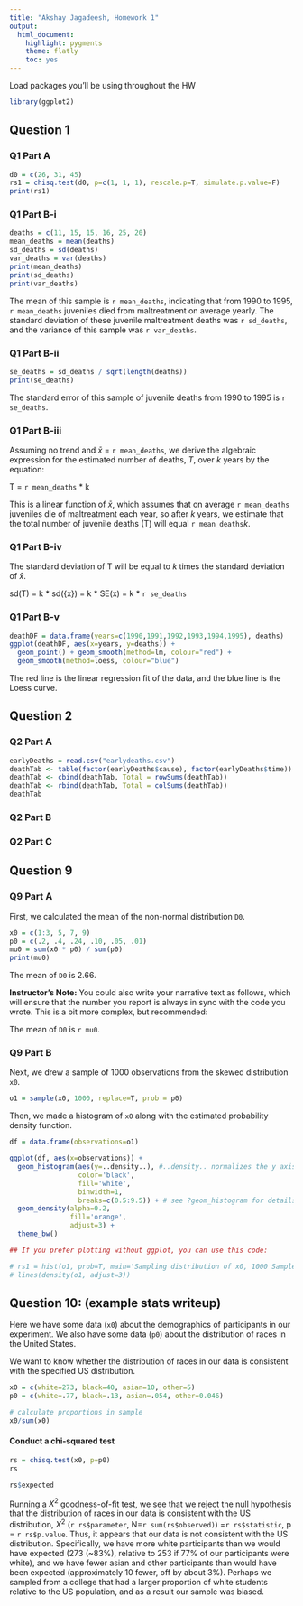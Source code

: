 ```yaml
---
title: "Akshay Jagadeesh, Homework 1"
output:
  html_document:
    highlight: pygments
    theme: flatly
    toc: yes
---
```


Load packages you'll be using throughout the HW

```r
library(ggplot2)
```

Question 1
-----------------------------------------

### Q1 Part A

```r
d0 = c(26, 31, 45)
rs1 = chisq.test(d0, p=c(1, 1, 1), rescale.p=T, simulate.p.value=F)
print(rs1)
```

### Q1 Part B-i

```r
deaths = c(11, 15, 15, 16, 25, 20)
mean_deaths = mean(deaths)
sd_deaths = sd(deaths)
var_deaths = var(deaths)
print(mean_deaths)
print(sd_deaths)
print(var_deaths)
```

The mean of this sample is `r mean_deaths`, indicating that from 1990 to 1995, `r mean_deaths` juveniles died from maltreatment on average yearly. The standard deviation of these juvenile maltreatment deaths was `r sd_deaths`, and the variance of this sample was `r var_deaths`.

### Q1 Part B-ii

```r
se_deaths = sd_deaths / sqrt(length(deaths))
print(se_deaths)
```

The standard error of this sample of juvenile deaths from 1990 to 1995 is `r se_deaths`.

### Q1 Part B-iii

Assuming no trend and  $\bar{x}$ = `r mean_deaths`, we derive the algebraic expression for the estimated number of deaths, *T*, over *k* years by the equation:

T = `r mean_deaths` * k

This is a linear function of $\bar{x}$, which assumes that on average `r mean_deaths` juveniles die of maltreatment each year, so after *k* years, we estimate that the total number of juvenile deaths (T) will equal `r mean_deaths`*k*.

### Q1 Part B-iv

The standard deviation of T will be equal to *k* times the standard deviation of $\bar{x}$.

sd(T) = k * sd(\bar{x}) = k * SE(x) = k * `r se_deaths`

### Q1 Part B-v

```r
deathDF = data.frame(years=c(1990,1991,1992,1993,1994,1995), deaths)
ggplot(deathDF, aes(x=years, y=deaths)) + 
  geom_point() + geom_smooth(method=lm, colour="red") +
  geom_smooth(method=loess, colour="blue")
```
The red line is the linear regression fit of the data, and the blue line is the Loess curve.

Question 2
-----------------------------------------

### Q2 Part A

```r
earlyDeaths = read.csv("earlydeaths.csv")
deathTab <- table(factor(earlyDeaths$cause), factor(earlyDeaths$time))
deathTab <- cbind(deathTab, Total = rowSums(deathTab))
deathTab <- rbind(deathTab, Total = colSums(deathTab))
deathTab
```

### Q2 Part B


### Q2 Part C

Question 9
-----------------------------------------

### Q9 Part A

First, we calculated the mean of the non-normal distribution `D0`. 
  
```r
x0 = c(1:3, 5, 7, 9)
p0 = c(.2, .4, .24, .10, .05, .01)
mu0 = sum(x0 * p0) / sum(p0)
print(mu0)
```

The mean of `D0` is 2.66.

**Instructor's Note:** You could also write your narrative text as follows, which will ensure that the number you report is always in sync with the code you wrote. This is a bit more complex, but recommended:

The mean of `D0` is `r mu0`.


### Q9 Part B 

Next, we drew a sample of 1000 observations from the skewed distribution `x0`.
  
```r
o1 = sample(x0, 1000, replace=T, prob = p0)
```

Then, we made a histogram of `x0` along with the estimated probability density function.

```r
df = data.frame(observations=o1)

ggplot(df, aes(x=observations)) +
  geom_histogram(aes(y=..density..), #..density.. normalizes the y axis to the density (i.e. counts / total)
                 color='black',
                 fill='white',
                 binwidth=1,
                 breaks=c(0.5:9.5)) + # see ?geom_histogram for details
  geom_density(alpha=0.2,
               fill='orange',
               adjust=3) +
  theme_bw()

## If you prefer plotting without ggplot, you can use this code:

# rs1 = hist(o1, prob=T, main='Sampling distribution of x0, 1000 Samples')
# lines(density(o1, adjust=3))
```


Question 10: (example stats writeup)
-----------------------------------------

Here we have some data (`x0`) about the demographics of participants in our experiment. We also have some data (`p0`) about the distribution of races in the United States. 

We want to know whether the distribution of races in our data is consistent with the specified US distribution.
  
```r
x0 = c(white=273, black=40, asian=10, other=5)
p0 = c(white=.77, black=.13, asian=.054, other=0.046)

# calculate proportions in sample
x0/sum(x0)
```

#### Conduct a chi-squared test
```r
rs = chisq.test(x0, p=p0)
rs

rs$expected
```

Running a $X^2$ goodness-of-fit test, we see that we reject the null hypothesis that the distribution of races in our data is consistent with the US distribution, $X^2$ (`r rs$parameter`, N=`r sum(rs$observed)`) =`r rs$statistic`, p = `r rs$p.value`. Thus, it appears that our data is not consistent with the US distribution. Specifically, we have more white participants than we would have expected (273 (~83%), relative to 253 if 77% of our participants were white), and we have fewer asian and other participants than would have been expected (approximately 10 fewer, off by about 3%). Perhaps we sampled from a college that had a larger proportion of white students relative to the US population, and as a result our sample was biased.
